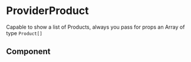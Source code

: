 
# ProviderProduct

Capable to show a list of Products, always you pass for props an Array of type `Product[]`

## Component

<Story id="pages-provider-components-providerproduct--default" />

<ArgsTable Story="pages-provider-components-providerproduct--default" />

